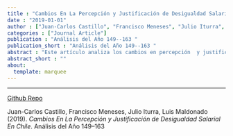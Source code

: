 ```yaml
---
title : "Cambios En La Percepción y Justificación de Desigualdad Salarial En Chile"
date : "2019-01-01"
author : ["Juan-Carlos Castillo", "Francisco Meneses", "Julio Iturra", "Luis Maldonado"]
categories : ["Journal Article"]
publication : "Análisis del Año 149--163 "
publication_short : "Análisis del Año 149--163 "
abstract : "Este artículo analiza los cambios en percepción  y justificación de la desigualdad económica en Chile entre 1999 y 2019 utilizando datos de la encuesta International Social Survey Programme.  También se analizan estos cambios en relación al nivel educacional y el estatus social subjetivo."
abstract_short : ""
about:
  template: marquee
---
```

---
[Github Repo](https://github.com/justicia-distributiva/chile-ISSP-gaps-1999-2019)


::: {.callout-note title="How to cite this work"}

Juan-Carlos Castillo, Francisco Meneses, Julio Iturra, Luis Maldonado (2019). *Cambios En La Percepción y Justificación de Desigualdad Salarial En Chile*. Análisis del Año 149--163 

:::

